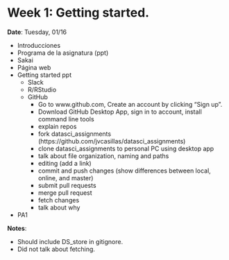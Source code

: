 # Week 1: Getting started.

**Date**: Tuesday, 01/16

- Introducciones
- Programa de la asignatura (ppt)
- Sakai
- Página web
- Getting started ppt
	- Slack
	- R/RStudio
	- GitHub
		- Go to www.github.com, Create an account by clicking “Sign up”.
		- Download GitHub Desktop App, sign in to account, install command line tools
		- explain repos
		- fork datasci_assignments (https://github.com/jvcasillas/datasci_assignments)
		- clone datasci_assignments to personal PC using desktop app
		- talk about file organization, naming and paths
		- editing (add a link)
		- commit and push changes (show differences between local, online, and master)
		- submit pull requests
		- merge pull request
		- fetch changes
		- talk about why
- PA1


**Notes**: 

- Should include DS_store in gitignore. 
- Did not talk about fetching.
